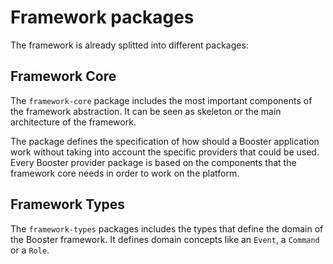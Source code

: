 # Framework packages
The framework is already splitted into different packages:

## Framework Core

The `framework-core` package includes the most important components of the framework abstraction. It can be seen as skeleton or the main architecture of the framework.

The package defines the specification of how should a Booster application work without taking into account the specific providers that could be used. Every Booster provider package is based on the components that the framework core needs in order to work on the platform.

## Framework Types

The `framework-types` packages includes the types that define the domain of the Booster framework. It defines domain concepts like an `Event`, a `Command` or a `Role`.